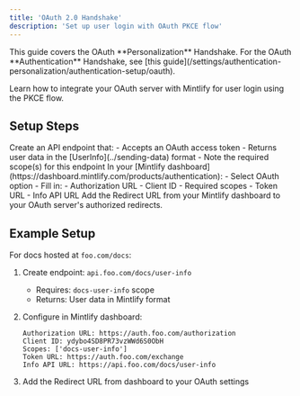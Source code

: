 ```yaml
---
title: 'OAuth 2.0 Handshake'
description: 'Set up user login with OAuth PKCE flow'
---
```


<Info>
  This guide covers the OAuth **Personalization** Handshake. For the OAuth **Authentication** Handshake, see [this guide](/settings/authentication-personalization/authentication-setup/oauth).
</Info>

Learn how to integrate your OAuth server with Mintlify for user login using the PKCE flow.

## Setup Steps

<Steps>
  <Step title="Create Info API">
    Create an API endpoint that:
    - Accepts an OAuth access token
    - Returns user data in the [UserInfo](../sending-data) format
    - Note the required scope(s) for this endpoint
  </Step>
  <Step title="Configure Mintlify Settings">
    In your [Mintlify dashboard](https://dashboard.mintlify.com/products/authentication):
    - Select OAuth option
    - Fill in:
      - Authorization URL
      - Client ID
      - Required scopes
      - Token URL
      - Info API URL
  </Step>
  <Step title="Set Redirect URL">
    Add the Redirect URL from your Mintlify dashboard to your OAuth server's authorized redirects.
  </Step>
</Steps>

## Example Setup

For docs hosted at `foo.com/docs`:

1. Create endpoint: `api.foo.com/docs/user-info`
   - Requires: `docs-user-info` scope
   - Returns: User data in Mintlify format

2. Configure in Mintlify dashboard:
   ```
   Authorization URL: https://auth.foo.com/authorization
   Client ID: ydybo4SD8PR73vzWWd6S0ObH
   Scopes: ['docs-user-info']
   Token URL: https://auth.foo.com/exchange
   Info API URL: https://api.foo.com/docs/user-info
   ```

3. Add the Redirect URL from dashboard to your OAuth settings